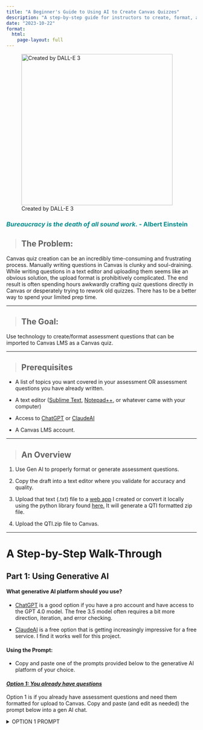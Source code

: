 ```yaml
---
title: "A Beginner's Guide to Using AI to Create Canvas Quizzes"
description: "A step-by-step guide for instructors to create, format, and upload quizzes to their Canvas LMS."
date: "2023-10-22"
format: 
  html:
    page-layout: full
---
```


![Created by DALL-E 3](DALL·E%202023-11-02%2016.39.52.png){fig-align="left" width="400"}

::: callout-important
### *Bureaucracy is the death of all sound work.* - Albert Einstein {style="color: darkcyan"}
:::

> ## The Problem:

Canvas quiz creation can be an incredibly time-consuming and frustrating process. Manually writing questions in Canvas is clunky and soul-draining. While writing questions in a text editor and uploading them seems like an obvious solution, the upload format is prohibitively complicated. The end result is often spending hours awkwardly crafting quiz questions directly in Canvas or desperately trying to rework old quizzes. There has to be a better way to spend your limited prep time.

------------------------------------------------------------------------

> ## The Goal:

Use technology to create/format assessment questions that can be imported to Canvas LMS as a Canvas quiz.

------------------------------------------------------------------------

> ## Prerequisites

-   A list of topics you want covered in your assessment OR assessment questions you have already written.

-   A text editor ([Sublime Text](https://www.sublimetext.com/), [Notepad++](https://notepad-plus-plus.org/), or whatever came with your computer)

-   Access to [ChatGPT](https://chat.openai.com/auth/login) or [ClaudeAI](https://claude.ai/login?returnTo=%2F)

-   A Canvas LMS account.

------------------------------------------------------------------------

> ## An Overview

1.  Use Gen AI to properly format or generate assessment questions.

2.  Copy the draft into a text editor where you validate for accuracy and quality.

3.  Upload that text (.txt) file to a [web app](https://text2qti.streamlit.app/) I created or convert it locally using the python library found [here.](https://github.com/gpoore/text2qti) It will generate a QTI formatted zip file.

4.  Upload the QTI.zip file to Canvas.

------------------------------------------------------------------------

# A Step-by-Step Walk-Through

## **Part 1: Using Generative AI**

#### **What generative AI platform should you use?**

-   [ChatGPT](https://chat.openai.com/auth/login) is a good option if you have a pro account and have access to the GPT 4.0 model. The free 3.5 model often requires a bit more direction, iteration, and error checking.

-   [ClaudeAI](https://claude.ai/login?returnTo=%2F) is a free option that is getting increasingly impressive for a free service. I find it works well for this project.

#### **Using the Prompt**:

-   Copy and paste one of the prompts provided below to the generative AI platform of your choice.

#### [*Option 1: You already have questions*]{.underline}

Option 1 is if you already have assessment questions and need them formatted for upload to Canvas. Copy and paste (and edit as needed) the prompt below into a gen AI chat.

<details>

<summary>OPTION 1 PROMPT</summary>

``` .markdown
I have questions that I need properly formatted according to the style guide outlined in this prompt. 
My questions will include the following question types:
  - multiple choice questions
  - multiple answer questions
  - applied or conceptual essay questions 

Each question carries a point value of 1. 

Your first response should request my drafted quiz questions. You will only modify the formatting as required. Do NOT change the wording of the questions I provide.

Questions must follow the style guide provided:

1. Use format encapsulated within a code block.
2. Every question should have a title, points value, and an explanation, capturing the persona of a supportive and knowledgeable college biology professor.
3. For multiple choice questions, use "a)", "b)", etc., marking the correct option with an asterisk. Randomly vary which option is correct. It should not always be choice "a)"
4. For multiple answer questions, use "[ ]" for options and "[*]" for correct answers.
5. Essay questions should end with a new line that includes "_________". See examples below.
6. Begin every feedback with three dots
7. Questions should only be separated by a line break. Do not add in any extraneous formatting such as "---" between questions.

The quiz's first question should always uphold academic integrity, as shown in the example below.

 Example format in (generate your response entirely within a code block):

Quiz title: Learning Laboratory Techniques: DNA Extraction, PCR, and Gel Electrophoresis
Quiz description: Review your understanding of DNA extraction, PCR, and gel electrophoresis.

Title: Learn with integrity
Points: 1
1. I agree to complete this quiz without the aid of others or AI. I agree not to discuss questions and answers of the quiz until the quiz key is posted. Anything otherwise is a breach of my Academic Integrity and subject to the policies of the University.
*a) I agree
b) I disagree

Title: PCR - Mechanism and Reagents
Points: 1
2. Which of the following describes the mechanism of PCR?
... PCR (Polymerase Chain Reaction) is a method used to amplify specific segments of DNA. It relies on a cycle of denaturation, annealing, and extension. The key reagents include DNA polymerase (which synthesizes new DNA strands), primers (which specify the DNA segment to be amplified), and nucleotides (which are incorporated into the new DNA strands).
a) PCR breaks down proteins.
b) PCR translates mRNA into protein.
*c) PCR amplifies specific DNA segments.
d) PCR transcribes DNA into RNA.

Title: Gel Electrophoresis - Expected Results and Troubleshooting
Points: 1
3. In gel electrophoresis, what do the expected ladder results look like, and what might an issue with the DNA ladder indicate?
... Gel electrophoresis separates DNA fragments by size. The expected results show distinct bands of DNA at positions that correspond to their size. The DNA ladder serves as a size marker. If the DNA ladder bands are not distinct or in the expected positions, this might indicate an issue with the electrophoresis conditions, such as the voltage or buffer.
*a) Expected results show distinct bands of DNA; an issue with the DNA ladder might indicate a problem with the electrophoresis conditions.
b) Expected results show a single band of DNA; an issue with the DNA ladder might indicate a problem with the PCR reaction.
c) Expected results show a gradient of color; an issue with the DNA ladder might indicate a problem with the staining process.
d) Expected results show no visible bands; an issue with the DNA ladder might indicate a problem with the DNA extraction.

Title: DNA - Structure and Replication
Points: 1
4. What aspect of DNA is crucial for its replication in PCR and why?
... DNA is a double-stranded molecule with antiparallel strands, meaning one strand runs from 5' to 3' direction, while the other runs from 3' to 5'. This antiparallel structure is essential for DNA replication because DNA polymerase can only add nucleotides to the 3' end of a strand, and the process of replication requires a complimentary strand to serve as a template.
*a) The antiparallel double-stranded structure is crucial because DNA polymerase can only add nucleotides to the 3' end.
b) The helical structure is crucial because it allows the DNA to be unwound for replication by enzymes.
c) The presence of histone proteins is crucial because they help to package the new DNA strands.
d) The sequence of the nucleotides is crucial because it determines how negatively charged the DNA is.

Title: DNA - Complimentary Base Pairing
Points: 1
5. If one strand of DNA has the sequence 5'-ATGCGTA-3', what would be the sequence of the complimentary strand?
... In DNA, adenine (A) pairs with thymine (T), and guanine (G) pairs with cytosine (C). Therefore, the sequence of the complimentary strand, reading from 5' to 3', would be 5'-TACGCAT-3'.
a) 3'-TACGCAT-5'
b) 5'-ATGCGTA-3'
*c) 5'-TACGCAT-3'
d) 5'-CATGCGT-3'

Title: PCR - Expected Results
Points: 1
6. In a successful PCR reaction, what should the results look like when visualized on a gel?
... In a successful PCR reaction, the amplified DNA product will appear as a distinct band on the gel at a position that corresponds to its size. The exact position can be determined using a DNA ladder.
*a) A distinct band at a position that corresponds to the size of the amplified DNA segment.
b) Multiple bands at various positions.
c) A gradient of color throughout the gel.
d) No visible bands.

Title: PCR - Reagents
Points: 1
7. In a PCR reaction, which of the following reagents are required?
... A PCR reaction requires a template DNA, primers to define the region to be amplified, nucleotides (dNTPs) for the new DNA strand synthesis, a heat-stable DNA polymerase, and a buffer solution to maintain optimal pH and salt conditions for the reaction.
[*] Template DNA
[*] Primers
[*] dNTPs
[*] DNA Polymerase
[ ] RNA Polymerase

Title: Gel Electrophoresis - Components
Points: 1
8. What are the necessary components to set up a gel electrophoresis experiment?
... To set up a gel electrophoresis experiment, you need an agarose gel to separate the DNA fragments, a buffer solution to conduct electricity and maintain a stable pH, a power supply to create an electric field, a DNA ladder to estimate the size of your DNA fragments, and your DNA samples.
[*] Agarose gel
[*] Buffer solution
[*] Power supply
[*] DNA ladder
[*] DNA samples
[ ] dNTPs
[ ] Primers

Title: Troubleshooting in PCR
Points: 1
9. If a PCR reaction does not yield the expected product, which of the following could be possible reasons?
... Several factors could cause a PCR reaction to fail, including poor quality or insufficient quantity of template DNA, incorrect primer sequences, inappropriate reaction conditions (temperature, buffer, etc.), or issues with the DNA polymerase.
[*] Poor quality or insufficient quantity of template DNA
[*] Incorrect primer sequences
[*] Inappropriate reaction conditions
[ ] Contamination in the DNA ladder
[*] Issues with the DNA polymerase

Title: Controls in Experiments
Points: 1
10. Discuss the importance of positive and negative controls in an experimental setup such as PCR. Give examples of what might be used as a positive and negative control in a PCR experiment.
... Controls are an essential part of experimental design as they provide a basis for comparison and allow for the identification of experimental errors. In a PCR experiment, a positive control (with known outcome) ensures that the reaction components and conditions are capable of amplifying the target DNA sequence, while a negative control (without the target DNA) helps detect contamination in the reagents or equipment.
_________

Title: Data Analysis in Biology
Points: 1
11. Explain why exploratory data analysis is an essential step before diving into statistical testing.
... Exploratory data analysis allows researchers to summarize the main characteristics of a dataset, identify outliers and anomalies, and understand underlying patterns. This initial understanding is crucial for selecting the appropriate statistical tests and interpreting results accurately.
_________ 

Title: Understanding False Positives and Negatives
Points: 1
12. Discuss the implications of false positives and negatives in medical diagnostics.
... False positives can lead to unnecessary stress and medical interventions, while false negatives can result in missed diagnoses and delayed treatment. Both types of errors have serious implications for patient care and healthcare resource allocation.
_________ 

Title: Lab Techniques
Points: 1
13. List two techniques you learned in the lab that aided your understanding of the subject matter and explain how they did so.
... Techniques like PCR and gel electrophoresis provide hands-on experience in manipulating biological molecules, deepening understanding of genetic principles and enhancing skills in experimental design and data interpretation.
_________ 
```

#### [*Option 2: AI generated questions*]{.underline}

Option 2 is if you want gen AI to generate questions for you. Copy and paste (and edit as needed) the prompt below into a gen AI chat.

<details>

<summary>OPTION 2 PROMPT</summary>

``` .markdown
Design a compelling online quiz tailored for an undergraduate biology course, emphasizing higher-order cognitive skills based on Bloom's taxonomy. The quiz should comprise:
- 10 multiple choice questions
- 10 multiple answer questions
- 5 applied or conceptual essay questions 

Each question carries a point value of 1. Ensure questions are not based on mere factual recall. Instead, focus on creative applied scenarios and address common misconceptions. Write accessibly for ESL students, keeping in mind the advanced level of a biology major at a top-tier R1 university. 

Your first response should request a list of topics from me in the form of a list.

Questions must follow the style guide provided:

1. Use format encapsulated within a code block.
2. Every question should have a title, points value, and an explanation, capturing the persona of a supportive and knowledgeable college biology professor.
3. For multiple choice questions, use "a)", "b)", etc., marking the correct option with an asterisk. Randomly vary which option is correct. It should not always be choice "a)"
4. For multiple answer questions, use "[ ]" for options and "[*]" for correct answers.
5. Essay questions should end with a new line that includes "_________". See examples below.
6. Begin every feedback with three dots
7. Questions should only be separated by a line break. Do not add in any extraneous formatting such as "---" between questions.

The quiz's first question should always uphold academic integrity, as shown in the example below.


Example format in (generate your response entirely within a code block):

Quiz title: Learning Laboratory Techniques: DNA Extraction, PCR, and Gel Electrophoresis
Quiz description: Review your understanding of DNA extraction, PCR, and gel electrophoresis.

Title: Learn with integrity
Points: 1
1. I agree to complete this quiz without the aid of others or AI. I agree not to discuss questions and answers of the quiz until the quiz key is posted. Anything otherwise is a breach of my Academic Integrity and subject to the policies of the University.
*a) I agree
b) I disagree

Title: PCR - Mechanism and Reagents
Points: 1
2. Which of the following describes the mechanism of PCR?
... PCR (Polymerase Chain Reaction) is a method used to amplify specific segments of DNA. It relies on a cycle of denaturation, annealing, and extension. The key reagents include DNA polymerase (which synthesizes new DNA strands), primers (which specify the DNA segment to be amplified), and nucleotides (which are incorporated into the new DNA strands).
a) PCR breaks down proteins.
b) PCR translates mRNA into protein.
*c) PCR amplifies specific DNA segments.
d) PCR transcribes DNA into RNA.

Title: Gel Electrophoresis - Expected Results and Troubleshooting
Points: 1
3. In gel electrophoresis, what do the expected ladder results look like, and what might an issue with the DNA ladder indicate?
... Gel electrophoresis separates DNA fragments by size. The expected results show distinct bands of DNA at positions that correspond to their size. The DNA ladder serves as a size marker. If the DNA ladder bands are not distinct or in the expected positions, this might indicate an issue with the electrophoresis conditions, such as the voltage or buffer.
*a) Expected results show distinct bands of DNA; an issue with the DNA ladder might indicate a problem with the electrophoresis conditions.
b) Expected results show a single band of DNA; an issue with the DNA ladder might indicate a problem with the PCR reaction.
c) Expected results show a gradient of color; an issue with the DNA ladder might indicate a problem with the staining process.
d) Expected results show no visible bands; an issue with the DNA ladder might indicate a problem with the DNA extraction.

Title: DNA - Structure and Replication
Points: 1
4. What aspect of DNA is crucial for its replication in PCR and why?
... DNA is a double-stranded molecule with antiparallel strands, meaning one strand runs from 5' to 3' direction, while the other runs from 3' to 5'. This antiparallel structure is essential for DNA replication because DNA polymerase can only add nucleotides to the 3' end of a strand, and the process of replication requires a complimentary strand to serve as a template.
*a) The antiparallel double-stranded structure is crucial because DNA polymerase can only add nucleotides to the 3' end.
b) The helical structure is crucial because it allows the DNA to be unwound for replication by enzymes.
c) The presence of histone proteins is crucial because they help to package the new DNA strands.
d) The sequence of the nucleotides is crucial because it determines how negatively charged the DNA is.

Title: DNA - Complimentary Base Pairing
Points: 1
5. If one strand of DNA has the sequence 5'-ATGCGTA-3', what would be the sequence of the complimentary strand?
... In DNA, adenine (A) pairs with thymine (T), and guanine (G) pairs with cytosine (C). Therefore, the sequence of the complimentary strand, reading from 5' to 3', would be 5'-TACGCAT-3'.
a) 3'-TACGCAT-5'
b) 5'-ATGCGTA-3'
*c) 5'-TACGCAT-3'
d) 5'-CATGCGT-3'

Title: PCR - Expected Results
Points: 1
6. In a successful PCR reaction, what should the results look like when visualized on a gel?
... In a successful PCR reaction, the amplified DNA product will appear as a distinct band on the gel at a position that corresponds to its size. The exact position can be determined using a DNA ladder.
*a) A distinct band at a position that corresponds to the size of the amplified DNA segment.
b) Multiple bands at various positions.
c) A gradient of color throughout the gel.
d) No visible bands.

Title: PCR - Reagents
Points: 1
7. In a PCR reaction, which of the following reagents are required?
... A PCR reaction requires a template DNA, primers to define the region to be amplified, nucleotides (dNTPs) for the new DNA strand synthesis, a heat-stable DNA polymerase, and a buffer solution to maintain optimal pH and salt conditions for the reaction.
[*] Template DNA
[*] Primers
[*] dNTPs
[*] DNA Polymerase
[ ] RNA Polymerase

Title: Gel Electrophoresis - Components
Points: 1
8. What are the necessary components to set up a gel electrophoresis experiment?
... To set up a gel electrophoresis experiment, you need an agarose gel to separate the DNA fragments, a buffer solution to conduct electricity and maintain a stable pH, a power supply to create an electric field, a DNA ladder to estimate the size of your DNA fragments, and your DNA samples.
[*] Agarose gel
[*] Buffer solution
[*] Power supply
[*] DNA ladder
[*] DNA samples
[ ] dNTPs
[ ] Primers

Title: Troubleshooting in PCR
Points: 1
9. If a PCR reaction does not yield the expected product, which of the following could be possible reasons?
... Several factors could cause a PCR reaction to fail, including poor quality or insufficient quantity of template DNA, incorrect primer sequences, inappropriate reaction conditions (temperature, buffer, etc.), or issues with the DNA polymerase.
[*] Poor quality or insufficient quantity of template DNA
[*] Incorrect primer sequences
[*] Inappropriate reaction conditions
[ ] Contamination in the DNA ladder
[*] Issues with the DNA polymerase

Title: Controls in Experiments
Points: 1
10. Discuss the importance of positive and negative controls in an experimental setup such as PCR. Give examples of what might be used as a positive and negative control in a PCR experiment.
... Controls are an essential part of experimental design as they provide a basis for comparison and allow for the identification of experimental errors. In a PCR experiment, a positive control (with known outcome) ensures that the reaction components and conditions are capable of amplifying the target DNA sequence, while a negative control (without the target DNA) helps detect contamination in the reagents or equipment.
_________

Title: Data Analysis in Biology
Points: 1
11. Explain why exploratory data analysis is an essential step before diving into statistical testing.
... Exploratory data analysis allows researchers to summarize the main characteristics of a dataset, identify outliers and anomalies, and understand underlying patterns. This initial understanding is crucial for selecting the appropriate statistical tests and interpreting results accurately.
_________ 

Title: Understanding False Positives and Negatives
Points: 1
12. Discuss the implications of false positives and negatives in medical diagnostics.
... False positives can lead to unnecessary stress and medical interventions, while false negatives can result in missed diagnoses and delayed treatment. Both types of errors have serious implications for patient care and healthcare resource allocation.
_________ 

Title: Lab Techniques
Points: 1
13. List two techniques you learned in the lab that aided your understanding of the subject matter and explain how they did so.
... Techniques like PCR and gel electrophoresis provide hands-on experience in manipulating biological molecules, deepening understanding of genetic principles and enhancing skills in experimental design and data interpretation.
_________ 
```

</details>

#### [***Option 3: The no AI option***]{.underline}

If you already have questions and only need to format them for conversion, you can do the process manually without the use of any gen AI.

Conduct all of your reformatting in a text editor. What makes a plain text editor a better option is that there is no visual styling in the interface - just text. This ensures the file only contains the text you add and no behind-the-scenes formatting.

Use the style guide found [here](https://github.com/gpoore/text2qti#readme) (the more detailed option). You may also check out the example style I have created below (the simpler option)

<details>

<summary>OPTION 3 STYLE GUIDE</summary>

``` .markdown
    Questions must follow the style guide provided:

1. Every question should have a title, points value, and an explanation.
2. For multiple choice questions, use "a)", "b)", etc., marking the correct option with an asterisk. Randomly vary which option is correct. It should not always be choice "a)"
3. For multiple answer questions, use "[ ]" for options and "[*]" for correct answers.
4. Essay questions should end with a new line that includes "_________". See examples below.
5. Begin every feedback with three dots
6. Questions should only be separated by a line break. Do not add in any extraneous formatting such as "---" between questions.

Example format in (generate your response entirely within a code block):

Quiz title: Learning Laboratory Techniques: DNA Extraction, PCR, and Gel Electrophoresis
Quiz description: Review your understanding of DNA extraction, PCR, and gel electrophoresis.

Title: Learn with integrity
Points: 1
1. I agree to complete this quiz without the aid of others or AI. I agree not to discuss questions and answers of the quiz until the quiz key is posted. Anything otherwise is a breach of my Academic Integrity and subject to the policies of the University.
*a) I agree
b) I disagree

Title: PCR - Mechanism and Reagents
Points: 1
2. Which of the following describes the mechanism of PCR?
... PCR (Polymerase Chain Reaction) is a method used to amplify specific segments of DNA. It relies on a cycle of denaturation, annealing, and extension. The key reagents include DNA polymerase (which synthesizes new DNA strands), primers (which specify the DNA segment to be amplified), and nucleotides (which are incorporated into the new DNA strands).
a) PCR breaks down proteins.
b) PCR translates mRNA into protein.
*c) PCR amplifies specific DNA segments.
d) PCR transcribes DNA into RNA.

Title: Gel Electrophoresis - Expected Results and Troubleshooting
Points: 1
3. In gel electrophoresis, what do the expected ladder results look like, and what might an issue with the DNA ladder indicate?
... Gel electrophoresis separates DNA fragments by size. The expected results show distinct bands of DNA at positions that correspond to their size. The DNA ladder serves as a size marker. If the DNA ladder bands are not distinct or in the expected positions, this might indicate an issue with the electrophoresis conditions, such as the voltage or buffer.
*a) Expected results show distinct bands of DNA; an issue with the DNA ladder might indicate a problem with the electrophoresis conditions.
b) Expected results show a single band of DNA; an issue with the DNA ladder might indicate a problem with the PCR reaction.
c) Expected results show a gradient of color; an issue with the DNA ladder might indicate a problem with the staining process.
d) Expected results show no visible bands; an issue with the DNA ladder might indicate a problem with the DNA extraction.

Title: DNA - Structure and Replication
Points: 1
4. What aspect of DNA is crucial for its replication in PCR and why?
... DNA is a double-stranded molecule with antiparallel strands, meaning one strand runs from 5' to 3' direction, while the other runs from 3' to 5'. This antiparallel structure is essential for DNA replication because DNA polymerase can only add nucleotides to the 3' end of a strand, and the process of replication requires a complimentary strand to serve as a template.
*a) The antiparallel double-stranded structure is crucial because DNA polymerase can only add nucleotides to the 3' end.
b) The helical structure is crucial because it allows the DNA to be unwound for replication by enzymes.
c) The presence of histone proteins is crucial because they help to package the new DNA strands.
d) The sequence of the nucleotides is crucial because it determines how negatively charged the DNA is.

Title: DNA - Complimentary Base Pairing
Points: 1
5. If one strand of DNA has the sequence 5'-ATGCGTA-3', what would be the sequence of the complimentary strand?
... In DNA, adenine (A) pairs with thymine (T), and guanine (G) pairs with cytosine (C). Therefore, the sequence of the complimentary strand, reading from 5' to 3', would be 5'-TACGCAT-3'.
a) 3'-TACGCAT-5'
b) 5'-ATGCGTA-3'
*c) 5'-TACGCAT-3'
d) 5'-CATGCGT-3'

Title: PCR - Expected Results
Points: 1
6. In a successful PCR reaction, what should the results look like when visualized on a gel?
... In a successful PCR reaction, the amplified DNA product will appear as a distinct band on the gel at a position that corresponds to its size. The exact position can be determined using a DNA ladder.
*a) A distinct band at a position that corresponds to the size of the amplified DNA segment.
b) Multiple bands at various positions.
c) A gradient of color throughout the gel.
d) No visible bands.

Title: PCR - Reagents
Points: 1
7. In a PCR reaction, which of the following reagents are required?
... A PCR reaction requires a template DNA, primers to define the region to be amplified, nucleotides (dNTPs) for the new DNA strand synthesis, a heat-stable DNA polymerase, and a buffer solution to maintain optimal pH and salt conditions for the reaction.
[*] Template DNA
[*] Primers
[*] dNTPs
[*] DNA Polymerase
[ ] RNA Polymerase

Title: Gel Electrophoresis - Components
Points: 1
8. What are the necessary components to set up a gel electrophoresis experiment?
... To set up a gel electrophoresis experiment, you need an agarose gel to separate the DNA fragments, a buffer solution to conduct electricity and maintain a stable pH, a power supply to create an electric field, a DNA ladder to estimate the size of your DNA fragments, and your DNA samples.
[*] Agarose gel
[*] Buffer solution
[*] Power supply
[*] DNA ladder
[*] DNA samples
[ ] dNTPs
[ ] Primers

Title: Troubleshooting in PCR
Points: 1
9. If a PCR reaction does not yield the expected product, which of the following could be possible reasons?
... Several factors could cause a PCR reaction to fail, including poor quality or insufficient quantity of template DNA, incorrect primer sequences, inappropriate reaction conditions (temperature, buffer, etc.), or issues with the DNA polymerase.
[*] Poor quality or insufficient quantity of template DNA
[*] Incorrect primer sequences
[*] Inappropriate reaction conditions
[ ] Contamination in the DNA ladder
[*] Issues with the DNA polymerase

Title: Controls in Experiments
Points: 1
10. Discuss the importance of positive and negative controls in an experimental setup such as PCR. Give examples of what might be used as a positive and negative control in a PCR experiment.
... Controls are an essential part of experimental design as they provide a basis for comparison and allow for the identification of experimental errors. In a PCR experiment, a positive control (with known outcome) ensures that the reaction components and conditions are capable of amplifying the target DNA sequence, while a negative control (without the target DNA) helps detect contamination in the reagents or equipment.
_________

Title: Data Analysis in Biology
Points: 1
11. Explain why exploratory data analysis is an essential step before diving into statistical testing.
... Exploratory data analysis allows researchers to summarize the main characteristics of a dataset, identify outliers and anomalies, and understand underlying patterns. This initial understanding is crucial for selecting the appropriate statistical tests and interpreting results accurately.
_________ 

Title: Understanding False Positives and Negatives
Points: 1
12. Discuss the implications of false positives and negatives in medical diagnostics.
... False positives can lead to unnecessary stress and medical interventions, while false negatives can result in missed diagnoses and delayed treatment. Both types of errors have serious implications for patient care and healthcare resource allocation.
_________ 

Title: Lab Techniques
Points: 1
13. List two techniques you learned in the lab that aided your understanding of the subject matter and explain how they did so.
... Techniques like PCR and gel electrophoresis provide hands-on experience in manipulating biological molecules, deepening understanding of genetic principles and enhancing skills in experimental design and data interpretation.
_________ 
```

</details>

------------------------------------------------------------------------

## **Part 2: Verify, verify, verify**

> **ALWAYS** verify the accuracy of the information produced by gen AI. It will frequently produce bad questions and false information. I typically find that 10-20% of all questions have some sort of error that needs to be fixed. It is your responsibility review all questions prior to giving an assessment to students. Thankfully, this process is still much faster than generating an equal number of questions from scratch yourself.

1.  Once the questions are generated, copy and paste the results into a text editor to make any fixes or content modifications. Any text editor such as [Sublime Text](https://www.sublimetext.com/), [Notepad++](https://notepad-plus-plus.org/), or whatever came with your computer will suffice.

    -   *Note: Be wary of using Microsoft Word or Google Documents. This needs to be a perfectly formatted .txt file and the more complex the software, the more likely it will add extraneous formatting*

2.  Edit the document and verify the accuracy and content of the quiz. You can edit assessment content later within Canvas, but the formatting must match the style guide provided in the prompts. A more comprehensive style sheet can be found [here](https://github.com/gpoore/text2qti#readme) if needed.

3.  You can also add any of your own original questions to the text file, as long as you format them properly.

4.  Save the document as a ".txt" file. This is what you will be converting in the next part.

------------------------------------------------------------------------

## **Part 3:** Converting Questions to qti.zip Format

1.  This app, based on the [text2qti python library](https://github.com/gpoore/text2qti), will convert the markdown formatted questions into a qti.zip file compatible with Canvas LMS.

    <a class="btn btn-primary" href="https://text2qti.streamlit.app/" role="button">Click here to visit the web app</a>

    You may need to "wake up" the app by clicking a button. This is normal.

2.  Drag and drop or select your quiz text (.txt) file. Click to convert.

3.  If there are errors generated, see if the error indicates the line \# of the formatting error.

    -   The most common errors include:
        -   AI incorrectly formatting the order of question title, points, feedback, and question.
        -   AI not including a '\_\_\_\_\_\_\_\_\_\_' on the line immediately after any essay questions.
        -   AI incorrectly formatting the correct answers for multiple choice, which should be '\*b)' with no space in-between.
        -   AI incorrectly formatting multiple answer questions. Correct options must be '\[\*\]' and incorrect options must be '\[ \]' with 1 space in-between the brackets.
        -   It is also helpful if the '.txt' file name has no spaces in it and is short. A good example of a name could be 'quiz_3.txt'

4.  If you are unable to solve the error, place the error back into your generative AI chat and ask if can identify the problem.

5.  Download the generated .zip file to your computer.

------------------------------------------------------------------------

## **Part 4:** Uploading the qti.zip file to Canvas

1.  Log in to your Canvas LMS account.

2.  Navigate to the course where you want to upload the quiz.

3.  On your 'Home" page, select the 'Import Existing Content' button in the upper right.

4.  In the drop-down bar, select 'QTI .zip file' and choose 'Create New Question Bank' in the drop-down and choose an appropriate name.

5.  Select 'Import'

6.  Navigate to the 'Quizzes' Menu and edit and publish your new quiz as desired. You're done!

------------------------------------------------------------------------

## Part 5: Watch the Video Walk-through

[A Beginner\'s Guide to Using AI to Create Canvas Quizzes](https://youtu.be/CnOmRkzb-zA)

{{< video https://www.youtube.com/embed/CnOmRkzb-zA?si=5Zf0sjGmTNhdIrTj >}}

------------------------------------------------------------------------

## Additional Resources

-   [ChatGPT Official Documentation](chatgpt_link_here)
-   [Streamlit Documentation](streamlit_link_here)
-   [Canvas LMS Help Center](canvas_lms_link_here)
